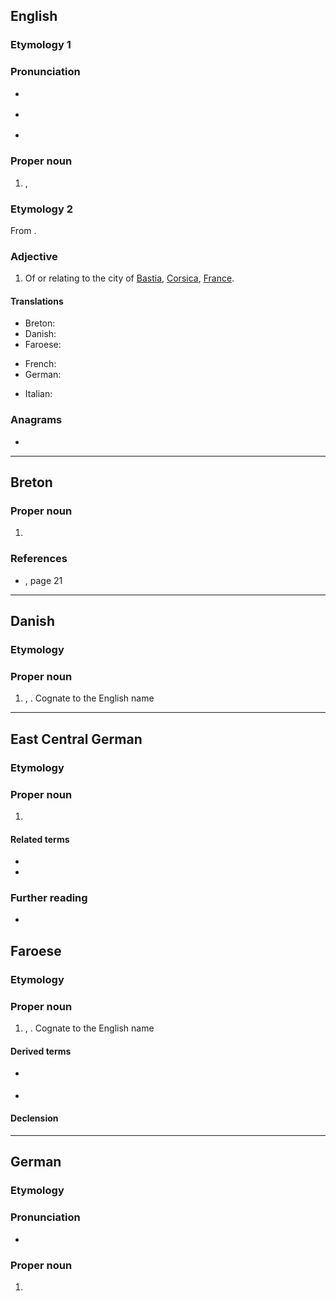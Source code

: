 {{also|bastian}}
==English==

===Etymology 1===
{{clipping|en|Sebastian}}

===Pronunciation===
* {{a|RP}} {{IPA|en|/ˈbæsti.ən/}}
* {{a|US}} {{IPA|en|/ˈbæsti.ən/|/ˈbæstʃən/}}
* {{homophones|en|bastion}}

===Proper noun===
{{en-proper noun}}

# {{given name|en|male|from=Ancient Greek}}, {{diminutive of|en|Sebastian|nocap=1}}

===Etymology 2===
From {{suffix|en|Bastia|n}}.

===Adjective===
{{en-adj|-}}

# Of or relating to the city of [[Bastia]], [[Corsica]], [[France]].

====Translations====
{{trans-top|Cognates to Bastian}}
* Breton: {{t|br|Bastian}}
* Danish: {{t|da|Bastian}}
* Faroese: {{t|fo|Bastian}}
{{trans-mid}}
* French: {{t+|fr|Bastien}}
* German: {{t+|de|Bastian}}
{{trans-bottom}}
{{trans-top|Of or relating to Bastia}}
* Italian: {{t|it|bastiese|mf}}
{{trans-bottom}}

===Anagrams===
* {{anagrams|en|a=aabinst|abstain|banitsa}}

----

==Breton==

===Proper noun===
{{br-proper noun|m}}

# {{given name|br|male|eq=Bastian}}

===References===
* {{R:TlPb1996}}, page 21

----

==Danish==

===Etymology===
{{clipping of|da|Sebastian}}

===Proper noun===
{{da-proper noun}}

# {{given name|da|male}}, {{diminutive of|da|Sebastian}}. Cognate to the English name {{m|en|Bastian}}

----

==East Central German==

===Etymology===
{{clipping of|de|Sebastian}}

===Proper noun===
{{head|gmw-ecg|noun|}}

# {{lb|gmw-ecg|Erzgebirgisch}} {{given name|gmw-ecg|male|dim=Sebastian}}

====Related terms====
* {{l|gmw-ecg|Bastie}}
* {{l|gmw-ecg|Bastl}}

===Further reading===
* {{R:gmw-ecg:Heidler|21}}

==Faroese==

===Etymology===
{{clipping of|fo|Sebastian}}

===Proper noun===
{{head|fo|proper noun|g=m}}

# {{given name|fo|male}}, {{diminutive of|fr|Sebastian}}. Cognate to the English name {{m|en|Bastian}}

====Derived terms====
* {{l|fo|Bastiansson}} {{gloss|son of Bastian}} {{qualifier|patronymic}}
* {{l|fo|Bastiansdóttir}} {{gloss|daughter of Bastian}} {{qualifier|patronymic}}

====Declension====
{{fo-decl-proper-noun-s-indef|Bastian|Bastian|Bastiani|Bastians}}

----

==German==

===Etymology===
{{clipping of|de|Sebastian}}

===Pronunciation===
* {{audio|de|De-Bastian.ogg|Audio}}

===Proper noun===
{{head|de|proper noun}}

# {{given name|de|male|dimof=Sebastian|eq=Bastian}}